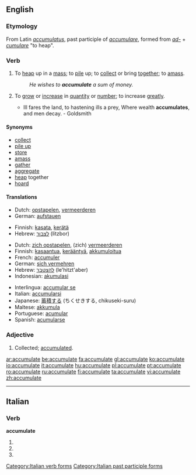==English==

===Etymology===
From Latin ''[[accumulatus]]'', past participle of ''[[accumulare]]'', formed from ''[[ad-]]'' + ''[[cumulare]]'' "to heap".

===Verb===
{{en-verb|accumulat|ing}}

# {{transitive}} To [[heap]] up in a [[mass]]; to [[pile]] up; to [[collect]] or bring [[together]]; to [[amass]].
#: ''He wishes to '''accumulate''' a sum of money.''
# {{intransitive}} To [[grow]] or [[increase]] in [[quantity]] or [[number]]; to increase [[greatly]].
#* Ill fares the land, to hastening ills a prey, Where wealth '''accumulates''', and men decay. - Goldsmith

====Synonyms====
* [[collect]]
* [[pile up]]
* [[store]]
* [[amass]]
* [[gather]]
* [[aggregate]]
* [[heap]] together
* [[hoard]]

====Translations====
{{trans-top|to pile up}}
*Dutch: [[opstapelen]], [[vermeerderen]]
*German: [[aufstauen]]
{{trans-mid}}
*Finnish: [[kasata]], [[kerätä]]
*Hebrew: [[לצבור]] (litzbor)
{{trans-bottom}}

{{trans-top|to grow in number}}
*Dutch: [[zich opstapelen]], (zich) [[vermeerderen]]
*Finnish: [[kasaantua]], [[kerääntyä]], [[akkumuloitua]]
*French: [[accumuler]]
*German: [[sich vermehren]]
*Hebrew: [[להצטבר]] (le'hitzt'aber)
*Indonesian: [[akumulasi]]
{{trans-mid}}
*Interlingua: [[accumular se]]
*Italian: [[accumularsi]]
*Japanese: [[蓄積する]] (ちくせきする, chikuseki-suru)
*Maltese: [[akkumula]]
*Portuguese: [[acumular]]
*Spanish: [[acumularse]]
{{trans-bottom}}

===Adjective===
{{en-adj|-}}

# {{rare}} Collected; [[accumulated]].

[[ar:accumulate]]
[[be:accumulate]]
[[fa:accumulate]]
[[gl:accumulate]]
[[ko:accumulate]]
[[io:accumulate]]
[[it:accumulate]]
[[hu:accumulate]]
[[pl:accumulate]]
[[pt:accumulate]]
[[ro:accumulate]]
[[ru:accumulate]]
[[fi:accumulate]]
[[ta:accumulate]]
[[vi:accumulate]]
[[zh:accumulate]]

----
==Italian==

===Verb===
'''accumulate'''

# {{form of|[[second-person|Second-person]] [[plural]] [[present tense]]|[[accumulare#Italian|accumulare]]|lang=Italian}}
# {{form of|Second-person plural [[imperative]]|accumulare#Italian|accumulare|lang=Italian}}
# {{form of|[[feminine|Feminine]] plural|[[accumulato]]}}

[[Category:Italian verb forms]]
[[Category:Italian past participle forms]]

{{rfc-auto}}